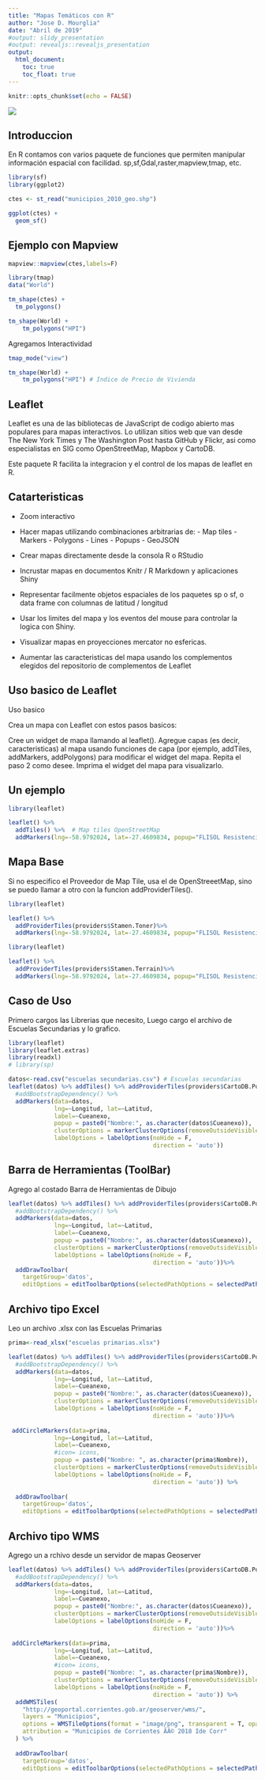 ```yaml
---
title: "Mapas Temáticos con R"
author: "Jose D. Mourglia"
date: "Abril de 2019"
#output: slidy_presentation
#output: revealjs::revealjs_presentation
output:
  html_document:
    toc: true
    toc_float: true
---
```

```r
knitr::opts_chunk$set(echo = FALSE)
```
![](flisol.png) 

## Introduccion
En R contamos con varios paquete de funciones que permiten manipular información espacial con facilidad.
sp,sf,Gdal,raster,mapview,tmap, etc.


```r

library(sf)
library(ggplot2)

ctes <- st_read("municipios_2010_geo.shp")

ggplot(ctes) +
  geom_sf()

```

## Ejemplo con Mapview

```r

mapview::mapview(ctes,labels=F)
```

```r
library(tmap)
data("World")

tm_shape(ctes) +
  tm_polygons()

tm_shape(World) +
    tm_polygons("HPI")
```
Agregamos Interactividad

```r
tmap_mode("view")

tm_shape(World) +
    tm_polygons("HPI") # Indice de Precio de Vivienda
```

## Leaflet

Leaflet es una de las bibliotecas de JavaScript de codigo abierto mas populares para mapas interactivos. Lo utilizan sitios web que van desde The New York Times y The Washington Post hasta GitHub y Flickr, asi como especialistas en SIG como OpenStreetMap, Mapbox y CartoDB.

Este paquete R facilita la integracion y el control de los mapas de leaflet en R.

## Catarteristicas
- Zoom interactivo
- Hacer mapas utilizando combinaciones arbitrarias de:
      - Map tiles
      -  Markers
      -  Polygons
      -  Lines
      -  Popups
      -  GeoJSON
     
-  Crear mapas directamente desde la consola R o RStudio
-  Incrustar mapas en documentos Knitr / R Markdown y aplicaciones Shiny
-  Representar facilmente objetos espaciales de los paquetes sp o sf, o data frame con columnas de latitud / longitud
-  Usar los limites del mapa y los eventos del mouse para controlar la logica con Shiny.
-  Visualizar mapas en proyecciones mercator no esfericas.
-  Aumentar las caracteristicas del mapa usando los complementos elegidos del repositorio de complementos de Leaflet

## Uso basico de Leaflet
Uso basico

Crea un mapa con Leaflet con estos pasos basicos:

   Cree un widget de mapa llamando al leaflet().
   Agregue capas (es decir, caracteristicas) al mapa usando funciones de capa (por ejemplo, addTiles, addMarkers,            addPolygons) para modificar el widget del mapa.
   Repita el paso 2 como desee.
   Imprima el widget del mapa para visualizarlo.

## Un ejemplo 
```r

library(leaflet)

leaflet() %>%
  addTiles() %>%  # Map tiles OpenStreetMap 
  addMarkers(lng=-58.9792024, lat=-27.4609834, popup="FLISOL Resistencia")

```


## Mapa Base

Si no especifico el Proveedor de Map Tile, usa el de OpenStreeetMap, sino se puedo llamar a otro 
con la funcion addProviderTiles().

```r
library(leaflet)

leaflet() %>% 
  addProviderTiles(providers$Stamen.Toner)%>%
  addMarkers(lng=-58.9792024, lat=-27.4609834, popup="FLISOL Resistencia")
```

```r
library(leaflet)

leaflet() %>% 
  addProviderTiles(providers$Stamen.Terrain)%>%
  addMarkers(lng=-58.9792024, lat=-27.4609834, popup="FLISOL Resistencia")
```

## Caso de Uso 
Primero cargos las Librerias que necesito, Luego cargo el archivo de Escuelas Secundarias
y lo grafico.


```r
library(leaflet)
library(leaflet.extras)
library(readxl)
# library(sp)

datos<-read.csv("escuelas secundarias.csv") # Escuelas secundarias
leaflet(datos) %>% addTiles() %>% addProviderTiles(providers$CartoDB.Positron) %>%
  #addBootstrapDependency() %>%
  addMarkers(data=datos,
             lng=~Longitud, lat=~Latitud, 
             label=~Cueanexo,
             popup = paste0("Nombre:", as.character(datos$Cueanexo)),
             clusterOptions = markerClusterOptions(removeOutsideVisibleBounds = F),
             labelOptions = labelOptions(noHide = F,
                                         direction = 'auto'))

```

## Barra de Herramientas (ToolBar)
Agrego al costado Barra de Herramientas de Dibujo

```r

leaflet(datos) %>% addTiles() %>% addProviderTiles(providers$CartoDB.Positron) %>%
  #addBootstrapDependency() %>%
  addMarkers(data=datos,
             lng=~Longitud, lat=~Latitud, 
             label=~Cueanexo,
             popup = paste0("Nombre:", as.character(datos$Cueanexo)),
             clusterOptions = markerClusterOptions(removeOutsideVisibleBounds = F),
             labelOptions = labelOptions(noHide = F,
                                         direction = 'auto'))%>%
  addDrawToolbar(
    targetGroup='datos',
    editOptions = editToolbarOptions(selectedPathOptions = selectedPathOptions()))

```

## Archivo tipo Excel
Leo un archivo .xlsx con las Escuelas Primarias

```r
prima<-read_xlsx("escuelas primarias.xlsx")

leaflet(datos) %>% addTiles() %>% addProviderTiles(providers$CartoDB.Positron) %>%
  #addBootstrapDependency() %>%
  addMarkers(data=datos,
             lng=~Longitud, lat=~Latitud, 
             label=~Cueanexo,
             popup = paste0("Nombre:", as.character(datos$Cueanexo)),
             clusterOptions = markerClusterOptions(removeOutsideVisibleBounds = F),
             labelOptions = labelOptions(noHide = F,
                                         direction = 'auto'))%>%
  
 addCircleMarkers(data=prima,
             lng=~Longitud, lat=~Latitud,
             label=~Cueanexo,
             #icon= icons,
             popup = paste0("Nombre: ", as.character(prima$Nombre)),
             clusterOptions = markerClusterOptions(removeOutsideVisibleBounds = F),
             labelOptions = labelOptions(noHide = F,
                                         direction = 'auto')) %>% 
 
  addDrawToolbar(
    targetGroup='datos',
    editOptions = editToolbarOptions(selectedPathOptions = selectedPathOptions()))

```

## Archivo tipo WMS
Agrego un a rchivo desde un servidor de mapas Geoserver

```r
leaflet(datos) %>% addTiles() %>% addProviderTiles(providers$CartoDB.Positron) %>%
  #addBootstrapDependency() %>%
  addMarkers(data=datos,
             lng=~Longitud, lat=~Latitud, 
             label=~Cueanexo,
             popup = paste0("Nombre:", as.character(datos$Cueanexo)),
             clusterOptions = markerClusterOptions(removeOutsideVisibleBounds = F),
             labelOptions = labelOptions(noHide = F,
                                         direction = 'auto'))%>%
  
 addCircleMarkers(data=prima,
             lng=~Longitud, lat=~Latitud,
             label=~Cueanexo,
             #icon= icons,
             popup = paste0("Nombre: ", as.character(prima$Nombre)),
             clusterOptions = markerClusterOptions(removeOutsideVisibleBounds = F),
             labelOptions = labelOptions(noHide = F,
                                         direction = 'auto')) %>% 
  addWMSTiles(
    "http://geoportal.corrientes.gob.ar/geoserver/wms/",
    layers = "Municipios",
    options = WMSTileOptions(format = "image/png", transparent = T, opacity= 0.4),
    attribution = "Municipios de Corrientes ÃÂ© 2018 Ide Corr"
  ) %>%
  
  addDrawToolbar(
    targetGroup='datos',
    editOptions = editToolbarOptions(selectedPathOptions = selectedPathOptions()))

```

